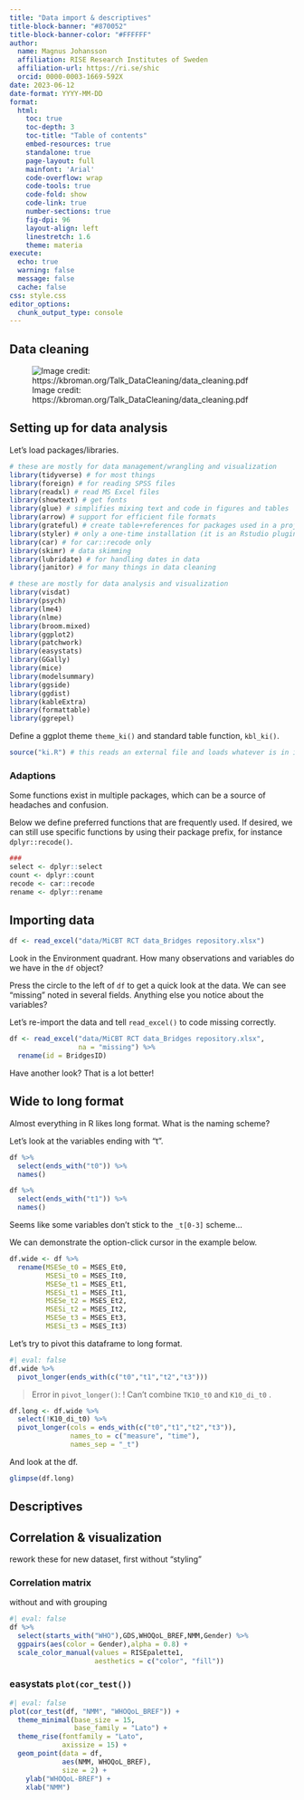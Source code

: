 ---
title: "Data import & descriptives"
title-block-banner: "#870052"
title-block-banner-color: "#FFFFFF"
author: 
  name: Magnus Johansson
  affiliation: RISE Research Institutes of Sweden
  affiliation-url: https://ri.se/shic
  orcid: 0000-0003-1669-592X
date: 2023-06-12
date-format: YYYY-MM-DD
format: 
  html:
    toc: true
    toc-depth: 3
    toc-title: "Table of contents"
    embed-resources: true
    standalone: true
    page-layout: full
    mainfont: 'Arial'
    code-overflow: wrap
    code-tools: true
    code-fold: show
    code-link: true
    number-sections: true
    fig-dpi: 96
    layout-align: left
    linestretch: 1.6
    theme: materia
execute:
  echo: true
  warning: false
  message: false
  cache: false
css: style.css
editor_options: 
  chunk_output_type: console
---

## Data cleaning

![Image credit: https://kbroman.org/Talk_DataCleaning/data_cleaning.pdf](images/RulesDataCleaning.jpg){fig-align="center"}

## Setting up for data analysis {background-color="#99D9DD"}

Let's load packages/libraries.

```{r}
# these are mostly for data management/wrangling and visualization
library(tidyverse) # for most things
library(foreign) # for reading SPSS files
library(readxl) # read MS Excel files
library(showtext) # get fonts
library(glue) # simplifies mixing text and code in figures and tables
library(arrow) # support for efficient file formats
library(grateful) # create table+references for packages used in a project
library(styler) # only a one-time installation (it is an Rstudio plugin)
library(car) # for car::recode only
library(skimr) # data skimming
library(lubridate) # for handling dates in data
library(janitor) # for many things in data cleaning

# these are mostly for data analysis and visualization
library(visdat)
library(psych)
library(lme4)
library(nlme)
library(broom.mixed)
library(ggplot2)
library(patchwork)
library(easystats)
library(GGally)
library(mice)
library(modelsummary)
library(ggside)
library(ggdist)
library(kableExtra)
library(formattable)
library(ggrepel)
```

Define a ggplot theme `theme_ki()` and standard table function, `kbl_ki()`.

```{r}
source("ki.R") # this reads an external file and loads whatever is in it
```

### Adaptions {.smaller}

Some functions exist in multiple packages, which can be a source of headaches and confusion.

Below we define preferred functions that are frequently used. If desired, we can still use specific functions by using their package prefix, for instance `dplyr::recode()`.

```{r}
### 
select <- dplyr::select
count <- dplyr::count
recode <- car::recode
rename <- dplyr::rename
```

## Importing data

```{r}
df <- read_excel("data/MiCBT RCT data_Bridges repository.xlsx")
```
Look in the Environment quadrant. How many observations and variables do we have in the `df` object?

Press the circle to the left of `df` to get a quick look at the data. We can see "missing" noted in several fields. Anything else you notice about the variables?

Let's re-import the data and tell `read_excel()` to code missing correctly.

```{r}
df <- read_excel("data/MiCBT RCT data_Bridges repository.xlsx",
                 na = "missing") %>% 
  rename(id = BridgesID)
```

Have another look? That is a lot better!

## Wide to long format

Almost everything in R likes long format. What is the naming scheme?

Let's look at the variables ending with "t".

```{r}
df %>% 
  select(ends_with("t0")) %>% 
  names()

df %>% 
  select(ends_with("t1")) %>% 
  names()
```

Seems like some variables don't stick to the `_t[0-3]` scheme...

We can demonstrate the option-click cursor in the example below.

```{r}
df.wide <- df %>% 
  rename(MSESe_t0 = MSES_Et0,
         MSESi_t0 = MSES_It0,
         MSESe_t1 = MSES_Et1,
         MSESi_t1 = MSES_It1,
         MSESe_t2 = MSES_Et2,
         MSESi_t2 = MSES_It2,
         MSESe_t3 = MSES_Et3,
         MSESi_t3 = MSES_It3)
```

Let's try to pivot this dataframe to long format.

```{r}
#| eval: false
df.wide %>% 
  pivot_longer(ends_with(c("t0","t1","t2","t3")))
```

> Error in `pivot_longer()`:
> ! Can't combine `TK10_t0` <double> and `K10_di_t0` <character>.

```{r}
df.long <- df.wide %>% 
  select(!K10_di_t0) %>% 
  pivot_longer(cols = ends_with(c("t0","t1","t2","t3")),
               names_to = c("measure", "time"),
               names_sep = "_t")
```

And look at the df.

```{r}
glimpse(df.long)
```

## Descriptives




## Correlation & visualization

rework these for new dataset, first without "styling"

### Correlation matrix

without and with grouping

```{r}
#| eval: false
df %>% 
  select(starts_with("WHO"),GDS,WHOQoL_BREF,NMM,Gender) %>% 
  ggpairs(aes(color = Gender),alpha = 0.8) +
  scale_color_manual(values = RISEpalette1,
                     aesthetics = c("color", "fill"))
```

### easystats `plot(cor_test())`

```{r}
#| eval: false
plot(cor_test(df, "NMM", "WHOQoL_BREF")) +
  theme_minimal(base_size = 15, 
                base_family = "Lato") +
  theme_rise(fontfamily = "Lato", 
             axissize = 15) +
  geom_point(data = df, 
             aes(NMM, WHOQoL_BREF), 
             size = 2) +
    ylab("WHOQoL-BREF") +
    xlab("NMM")
```

